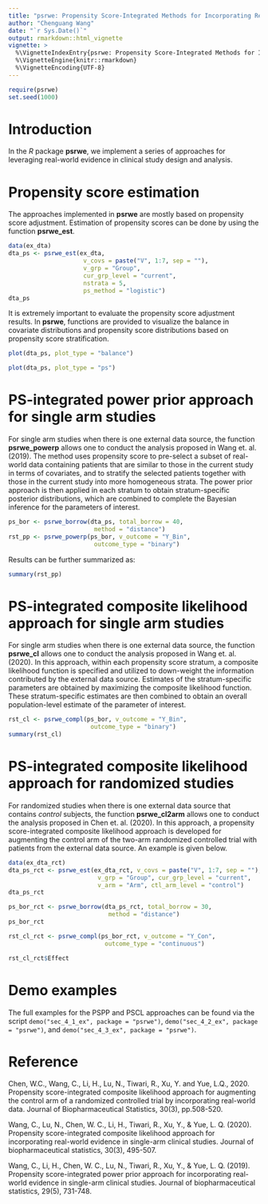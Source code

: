 ```yaml
---
title: "psrwe: Propensity Score-Integrated Methods for Incorporating Real-World Evidence in Clinical Studies"
author: "Chenguang Wang"
date: "`r Sys.Date()`"
output: rmarkdown::html_vignette
vignette: >
  %\VignetteIndexEntry{psrwe: Propensity Score-Integrated Methods for Incorporating Real-World Evidence in Clinical Studies}
  %\VignetteEngine{knitr::rmarkdown}
  %\VignetteEncoding{UTF-8}
---
```



```r
require(psrwe)
set.seed(1000)
```

# Introduction

In the *R* package **psrwe**, we implement a series of approaches for leveraging
real-world evidence in clinical study design and analysis.

# Propensity score estimation

The approaches implemented in **psrwe** are mostly based on propensity score
adjustment. Estimation of propensity scores can be done by using the function
**psrwe_est**.

```r
data(ex_dta)
dta_ps <- psrwe_est(ex_dta,
                     v_covs = paste("V", 1:7, sep = ""),
                     v_grp = "Group",
                     cur_grp_level = "current",
                     nstrata = 5,
                     ps_method = "logistic")
dta_ps
```

It is extremely important to evaluate the propensity score adjustment results.
In **psrwe**, functions are provided to visualize the balance in covariate
distributions and propensity score distributions based on propensity score
stratification.

```r
plot(dta_ps, plot_type = "balance")
```

```r
plot(dta_ps, plot_type = "ps")
```

# PS-integrated power prior approach for single arm studies

For single arm studies when there is one external data source, the function
**psrwe_powerp** allows one to conduct the analysis proposed in Wang et. al.
(2019). The method uses propensity score to pre-select a subset of real-world
data containing patients that are similar to those in the current study in terms
of covariates, and to stratify the selected patients together with those in the
current study into more homogeneous strata. The power prior approach is then
applied in each stratum to obtain stratum-specific posterior distributions,
which are combined to complete the Bayesian inference for the parameters of
interest.

```r
ps_bor <- psrwe_borrow(dta_ps, total_borrow = 40,
                        method = "distance")
rst_pp <- psrwe_powerp(ps_bor, v_outcome = "Y_Bin",
                        outcome_type = "binary")
```

Results can be further summarized as:
```r
summary(rst_pp)
```

# PS-integrated composite likelihood approach for single arm studies

For single arm studies when there is one external data source, the function
**psrwe_cl** allows one to conduct the analysis proposed in Wang et. al.
(2020). In this approach, within each propensity score stratum, a composite
likelihood function is specified and utilized to down-weight the information
contributed by the external data source. Estimates of the stratum-specific
parameters are obtained by maximizing the composite likelihood function. These
stratum-specific estimates are then combined to obtain an overall
population-level estimate of the parameter of interest.

```r
rst_cl <- psrwe_compl(ps_bor, v_outcome = "Y_Bin",
                       outcome_type = "binary")
summary(rst_cl)
```

# PS-integrated composite likelihood approach for randomized studies

For randomized studies when there is one external data source that contains
*control* subjects, the function **psrwe_cl2arm** allows one to conduct the
analysis proposed in Chen et. al. (2020). In this approach, a propensity
score-integrated composite likelihood approach is developed for augmenting the
control arm of the two-arm randomized controlled trial with patients from
the external data source. An example is given below.

```r
data(ex_dta_rct)
dta_ps_rct <- psrwe_est(ex_dta_rct, v_covs = paste("V", 1:7, sep = ""),
                         v_grp = "Group", cur_grp_level = "current",
                         v_arm = "Arm", ctl_arm_level = "control")
dta_ps_rct

ps_bor_rct <- psrwe_borrow(dta_ps_rct, total_borrow = 30,
                            method = "distance")
ps_bor_rct

rst_cl_rct <- psrwe_compl(ps_bor_rct, v_outcome = "Y_Con",
                           outcome_type = "continuous")

rst_cl_rct$Effect
```

# Demo examples

The full examples for the PSPP and PSCL approaches can be found via
the script `demo("sec_4_1_ex", package = "psrwe")`,
`demo("sec_4_2_ex", package = "psrwe")`, and
`demo("sec_4_3_ex", package = "psrwe")`.


# Reference

Chen, W.C., Wang, C., Li, H., Lu, N., Tiwari, R., Xu, Y. and Yue, L.Q., 2020.
Propensity score-integrated composite likelihood approach for augmenting the
control arm of a randomized controlled trial by incorporating real-world
data. Journal of Biopharmaceutical Statistics, 30(3), pp.508-520.

Wang, C., Lu, N., Chen, W. C., Li, H., Tiwari, R., Xu, Y., & Yue, L. Q.
(2020). Propensity score-integrated composite likelihood approach for
incorporating real-world evidence in single-arm clinical studies. Journal of
biopharmaceutical statistics, 30(3), 495-507.

Wang, C., Li, H., Chen, W. C., Lu, N., Tiwari, R., Xu, Y., & Yue, L. Q.
(2019). Propensity score-integrated power prior approach for incorporating
real-world evidence in single-arm clinical studies. Journal of
biopharmaceutical statistics, 29(5), 731-748.
